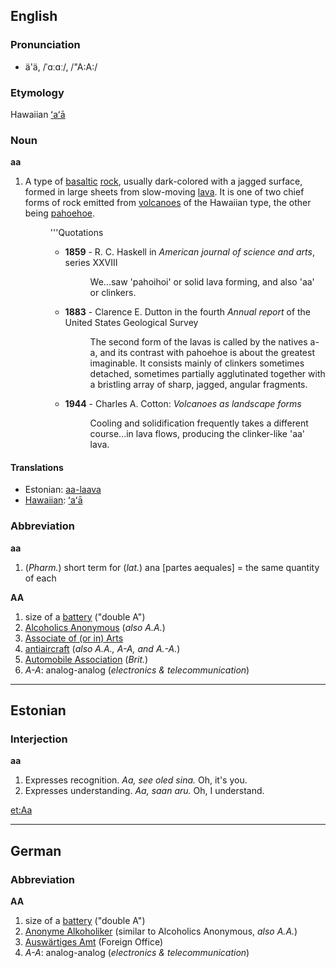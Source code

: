 ==English==

===Pronunciation===
* ä'ä, /ˈɑːɑː/, /"A:A:/

===Etymology===
Hawaiian [[ʻaʻā]]

===Noun===
'''aa'''

# A type of [[basaltic]] [[rock]], usually dark-colored with a jagged surface, formed in large sheets from slow-moving [[lava]]. It is one of two chief forms of rock emitted from [[volcano]]es of the Hawaiian type, the other being [[pahoehoe]].
#: '''Quotations
#:* '''1859''' - R. C. Haskell in ''American journal of science and arts'', series XXVIII
#:*: We...saw 'pahoihoi' or solid lava forming, and also 'aa' or clinkers.
#:* '''1883''' - Clarence E. Dutton in the fourth ''Annual report'' of the United States Geological Survey
#:*: The second form of the lavas is called by the natives a-a, and its contrast with pahoehoe is about the greatest imaginable. It consists mainly of clinkers sometimes detached, sometimes partially agglutinated together with a bristling array of sharp, jagged, angular fragments.
#:* '''1944''' - Charles A. Cotton: ''Volcanoes as landscape forms''
#:*: Cooling and solidification frequently takes a different course...in lava flows, producing the clinker-like 'aa' lava.

====Translations====
*Estonian: [[aa-laava]]
*[[Hawaiian]]: [[ʻaʻā]]

===Abbreviation===
'''aa'''
# (''Pharm.'') short term for (''lat.'') ana [partes aequales] = the same quantity of each

'''AA'''
# size of a [[battery]] ("double A")
# [[Alcoholics Anonymous]] (''also A.A.'') 
# [[Associate of Arts|Associate of (or in) Arts]]
# [[antiaircraft]] (''also A.A., A-A, and A.-A.'')
# [[Automobile Association]] (''Brit.'')
# ''A-A'': analog-analog (''electronics & telecommunication'')

----

==Estonian==

===Interjection===
'''aa'''

#Expresses recognition. ''Aa, see oled sina.'' Oh, it's you.
#Expresses understanding. ''Aa, saan aru.'' Oh, I understand.

[[et:Aa]]

----

==German==

===Abbreviation===
'''AA'''
# size of a [[battery]] ("double A")
# [[Anonyme Alkoholiker]] (similar to Alcoholics Anonymous, ''also A.A.'')
# [[Auswärtiges Amt]] (Foreign Office)
# ''A-A'': analog-analog (''electronics & telecommunication'')